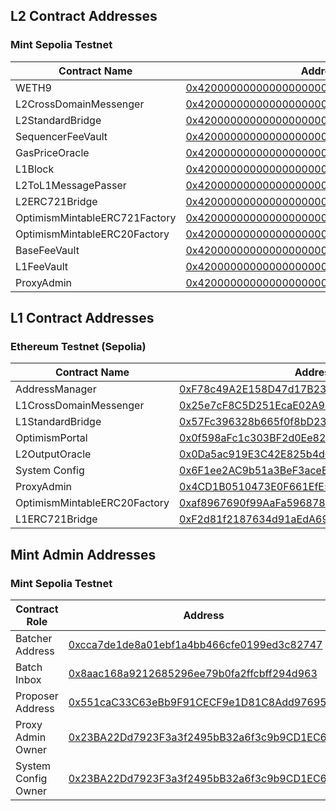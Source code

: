 ## L2 Contract Addresses

### Mint Sepolia Testnet

| Contract Name                 | Address                                                                                                                                |
| ----------------------------- | -------------------------------------------------------------------------------------------------------------------------------------- |
| WETH9                         | [0x4200000000000000000000000000000000000006](https://sepolia-testnet-explorer.mintchain.io/address/0x4200000000000000000000000000000000000006) |
| L2CrossDomainMessenger        | [0x4200000000000000000000000000000000000007](https://sepolia-testnet-explorer.mintchain.io/address/0x4200000000000000000000000000000000000007) |
| L2StandardBridge              | [0x4200000000000000000000000000000000000010](https://sepolia-testnet-explorer.mintchain.io/address/0x4200000000000000000000000000000000000010) |
| SequencerFeeVault             | [0x4200000000000000000000000000000000000011](https://sepolia-testnet-explorer.mintchain.io/address/0x4200000000000000000000000000000000000011) |
| GasPriceOracle                | [0x420000000000000000000000000000000000000F](https://sepolia-testnet-explorer.mintchain.io/address/0x420000000000000000000000000000000000000F) |
| L1Block                       | [0x4200000000000000000000000000000000000015](https://sepolia-testnet-explorer.mintchain.io/address/0x4200000000000000000000000000000000000015) |
| L2ToL1MessagePasser           | [0x4200000000000000000000000000000000000016](https://sepolia-testnet-explorer.mintchain.io/address/0x4200000000000000000000000000000000000016) |
| L2ERC721Bridge                | [0x4200000000000000000000000000000000000014](https://sepolia-testnet-explorer.mintchain.io/address/0x4200000000000000000000000000000000000014) |
| OptimismMintableERC721Factory | [0x4200000000000000000000000000000000000017](https://sepolia-testnet-explorer.mintchain.io/address/0x4200000000000000000000000000000000000017) |
| OptimismMintableERC20Factory  | [0x4200000000000000000000000000000000000012](https://sepolia-testnet-explorer.mintchain.io/address/0x4200000000000000000000000000000000000012) |
| BaseFeeVault                  | [0x4200000000000000000000000000000000000019](https://sepolia-testnet-explorer.mintchain.io/address/0x4200000000000000000000000000000000000019) |
| L1FeeVault                    | [0x420000000000000000000000000000000000001a](https://sepolia-testnet-explorer.mintchain.io/address/0x420000000000000000000000000000000000001a) |
| ProxyAdmin                    | [0x4200000000000000000000000000000000000018](https://sepolia-testnet-explorer.mintchain.io/address/0x4200000000000000000000000000000000000018) |

## L1 Contract Addresses

### Ethereum Testnet (Sepolia)

| Contract Name                | Address                                                                                                                       |
| ---------------------------- | ----------------------------------------------------------------------------------------------------------------------------- |
| AddressManager               | [0xF78c49A2E158D47d17B2322Ed8b0ba4eaeEbF59E](https://sepolia.etherscan.io/address/0xF78c49A2E158D47d17B2322Ed8b0ba4eaeEbF59E) |
| L1CrossDomainMessenger       | [0x25e7cF8C5D251EcaE02A92DdEa744b5ECcAea734](https://sepolia.etherscan.io/address/0x25e7cF8C5D251EcaE02A92DdEa744b5ECcAea734) |
| L1StandardBridge             | [0x57Fc396328b665f0f8bD235F0840fCeD43128c6b](https://sepolia.etherscan.io/address/0x57Fc396328b665f0f8bD235F0840fCeD43128c6b) |
| OptimismPortal               | [0x0f598aFc1c303BF2d0Ee82435b58c7b47BC56Ed1](https://sepolia.etherscan.io/address/0x0f598aFc1c303BF2d0Ee82435b58c7b47BC56Ed1) |
| L2OutputOracle               | [0x0Da5ac919E3C42E825b4dC221983Da6A0021DCdD](https://sepolia.etherscan.io/address/0x0Da5ac919E3C42E825b4dC221983Da6A0021DCdD) |
| System Config                | [0x6F1ee2AC9b51a3BeF3aceB3BfCEd761c01b414eC](https://sepolia.etherscan.io/address/0x6F1ee2AC9b51a3BeF3aceB3BfCEd761c01b414eC) |
| ProxyAdmin                   | [0x4CD1B0510473E0F661EfE5794c8a10D1479862F1](https://sepolia.etherscan.io/address/0x4CD1B0510473E0F661EfE5794c8a10D1479862F1) |
| OptimismMintableERC20Factory | [0xaf8967690f99AaFa596878d9Fa5b7B712E30E30D](https://sepolia.etherscan.io/address/0xaf8967690f99AaFa596878d9Fa5b7B712E30E30D) |
| L1ERC721Bridge               | [0xF2d81f2187634d91aEdA69135159C374fCA0e115](https://sepolia.etherscan.io/address/0xF2d81f2187634d91aEdA69135159C374fCA0e115) |

## Mint Admin Addresses

### Mint Sepolia Testnet

| Contract Role       | Address                                                                                                                       |
| ------------------- | ----------------------------------------------------------------------------------------------------------------------------- |
| Batcher Address     | [0xcca7de1de8a01ebf1a4bb466cfe0199ed3c82747](https://sepolia.etherscan.io/address/0xcca7de1de8a01ebf1a4bb466cfe0199ed3c82747) |
| Batch Inbox         | [0x8aac168a9212685296ee79b0fa2ffcbff294d963](https://sepolia.etherscan.io/address/0x8aac168a9212685296ee79b0fa2ffcbff294d963) |
| Proposer Address    | [0x551caC33C63eBb9F91CECF9e1D81C8Add97695eA](https://sepolia.etherscan.io/address/0x551caC33C63eBb9F91CECF9e1D81C8Add97695eA) |
| Proxy Admin Owner   | [0x23BA22Dd7923F3a3f2495bB32a6f3c9b9CD1EC6C](https://sepolia.etherscan.io/address/0x23BA22Dd7923F3a3f2495bB32a6f3c9b9CD1EC6C) |
| System Config Owner | [0x23BA22Dd7923F3a3f2495bB32a6f3c9b9CD1EC6C](https://sepolia.etherscan.io/address/0x23BA22Dd7923F3a3f2495bB32a6f3c9b9CD1EC6C) |
